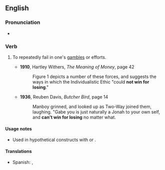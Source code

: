 ==English==

===Pronunciation===
* {{audio|en|En-au-not win for losing.ogg|Audio (AU)}}

===Verb===
{{head|en|verb}}

# {{lb|en|idiomatic|US}} To repeatedly fail in one's [[gambles]] or efforts.
#* '''1910''', Hartley Withers, ''The Meaning of Money'', page 42
#*: Figure 1 depicts a number of these forces, and suggests the ways in which the Individualistic Ethic "could '''not win for losing'''."
#* '''1936''', Reuben Davis, ''Butcher Bird'', page 14
#*: Manboy grinned, and looked up as Two-Way joined them, laughing. "Gabe you is just naturally a Jonah to your own self, and '''can't win for losing''' no matter what.

====Usage notes====
* Used in hypothetical constructs with {{m|en|can}} or {{m|en|could}}.

====Translations====
{{trans-top}}
* Spanish: {{t|es|no ganar para disgustos}}, {{t|es|no levantar cabeza}}
{{trans-mid}}
{{trans-bottom}}